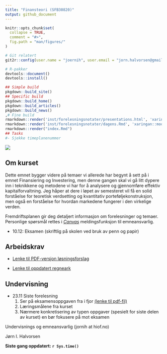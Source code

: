 ```yaml
---
title: "Finansteori (SFB30820)"
output: github_document
---
```


<!-- README.md is generated from README.Rmd. Please edit that file -->

```r
knitr::opts_chunk$set(
  collapse = TRUE,
  comment = "#>",
  fig.path = "man/figures/"
)
```

```r
# Git relatert
git2r::config(user.name = "joernih", user.email = "jorn.halvorsen@gmail.com")
```

```r
# R-pakker
devtools::document()
devtools::install()
```

```r
## Simple build
pkgdown::build_site()
## Specific build
pkgdown::build_home()
pkgdown::build_articles()
pkgdown::build_news()
,# Fine build
rmarkdown::render('inst/forelesningsnotater/presentations.html', 'xaringan::moon_reader')
rmarkdown::render('inst/forelesningsnotater/dagens.Rmd', 'xaringan::moon_reader')
rmarkdown::render("index.Rmd")
## Tasks
#- Sjekke timeplanenummer
```

![](man/figures/01_finans.jpg)

## Om kurset

Dette emnet bygger videre på temaer vi allerede har begynt å sett på i emnet Finansiering og Investering, men denne gangen skal vi gå litt dypere inn i teknikkene og metodene vi har for å analysere og gjennomføre effektiv kapitalforvaltning. Jeg håper at dere i løpet av semesteret vil få en solid forståelse for teoretisk verdsetting og kvantitativ porteføljekonstruksjon, men også en forståelse for hvordan markedene fungerer i den virkelige verden.

Fremdriftsplanen gir deg detaljert informasjon om forelesninger og temaer. Personlige spørsmål rettes i [*Canvas*]() meldingsfunksjon til emneansvarlig. 

- 10.12: Eksamen (skriftlig på skolen ved bruk av penn og papir)

## Arbeidskrav

- [Lenke til PDF-versjon løsningsforslag](https://github.com/joernih/SFB30820Finansteori/blob/main/inst/arbeidskrav/arbeidskrav2021_v_1.1_losning.pdf)

- [Lenke til oppdatert regneark](https://docs.google.com/spreadsheets/d/1RBtpzzrAY5OIzlgBSLfzGvJeHmMJxMC_cEl3rOXV4m8/edit?usp=sharing)

## Undervisning

- 23.11 Siste forelesning 
  1. Ser på eksamensoppgaven fra i fjor [(lenke til pdf-fil)](https://github.com/joernih/SFB30820Finansteori/blob/main/inst/eksamensoppgaver/sfb30820-finansteori-24.11.2020.pdf)
  1. Læringsmålene fra kurset
  1. Nærmere konkretisering av typen oppgaver (spesielt for siste delen av kurset) en bør fokusere på mot eksamen 


Undervisnings og emneansvarlig (jornih at hiof.no)

Jørn I. Halvorsen

**Siste gang oppdatert: `r Sys.time()`**

